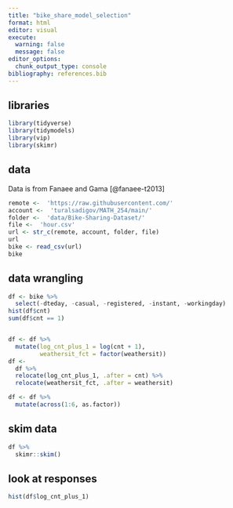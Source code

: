 ```yaml
---
title: "bike_share_model_selection"
format: html
editor: visual
execute: 
  warning: false
  message: false
editor_options: 
  chunk_output_type: console
bibliography: references.bib
---
```


## libraries

```r
library(tidyverse)
library(tidymodels)
library(vip)
library(skimr)
```

## data

Data is from Fanaee and Gama [@fanaee-t2013]


```r
remote <-  'https://raw.githubusercontent.com/'
account <-  'turalsadigov/MATH_254/main/'
folder <-  'data/Bike-Sharing-Dataset/'
file <-  'hour.csv'
url <- str_c(remote, account, folder, file)
url
bike <- read_csv(url)
bike
```

## data wrangling

```r
df <- bike %>% 
  select(-dteday, -casual, -registered, -instant, -workingday)
hist(df$cnt)
sum(df$cnt == 1)


df <- df %>% 
  mutate(log_cnt_plus_1 = log(cnt + 1), 
         weathersit_fct = factor(weathersit))
df <- 
  df %>% 
  relocate(log_cnt_plus_1, .after = cnt) %>% 
  relocate(weathersit_fct, .after = weathersit)

df <- df %>% 
  mutate(across(1:6, as.factor))
```


## skim data

```r
df %>% 
  skimr::skim()
```

## look at responses

```r
hist(df$log_cnt_plus_1)
```









